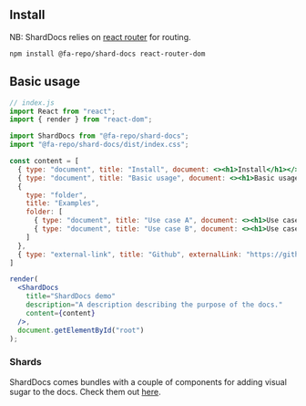 ## Install

NB: ShardDocs relies on [react router](https://reacttraining.com/react-router/web/guides/quick-start) for routing.

```
npm install @fa-repo/shard-docs react-router-dom
```

## Basic usage

```jsx
// index.js
import React from "react";
import { render } from "react-dom";

import ShardDocs from "@fa-repo/shard-docs";
import "@fa-repo/shard-docs/dist/index.css";

const content = [
  { type: "document", title: "Install", document: <><h1>Install</h1></> },
  { type: "document", title: "Basic usage", document: <><h1>Basic usage</h1></> },
  {
    type: "folder",
    title: "Examples",
    folder: [
      { type: "document", title: "Use case A", document: <><h1>Use case A</h1></> },
      { type: "document", title: "Use case B", document: <><h1>Use case B</h1></> }
    ]
  },
  { type: "external-link", title: "Github", externalLink: "https://github.com" },
]

render(
  <ShardDocs
    title="ShardDocs demo"
    description="A description describing the purpose of the docs."
    content={content}
  />,
  document.getElementById("root")
);
```

### Shards

ShardDocs comes bundles with a couple of components for adding visual sugar to the docs. Check them out [here](#/shards).